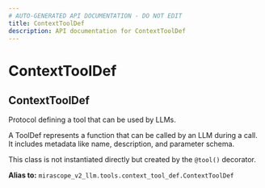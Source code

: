 ```yaml
---
# AUTO-GENERATED API DOCUMENTATION - DO NOT EDIT
title: ContextToolDef
description: API documentation for ContextToolDef
---
```


# ContextToolDef

## <ApiType type="Alias" path="tools/context_tool/ContextToolDef" symbolName="ContextToolDef" /> ContextToolDef

Protocol defining a tool that can be used by LLMs.

A ToolDef represents a function that can be called by an LLM during a call.
It includes metadata like name, description, and parameter schema.

This class is not instantiated directly but created by the `@tool()` decorator.


**Alias to:** `mirascope_v2_llm.tools.context_tool_def.ContextToolDef`
